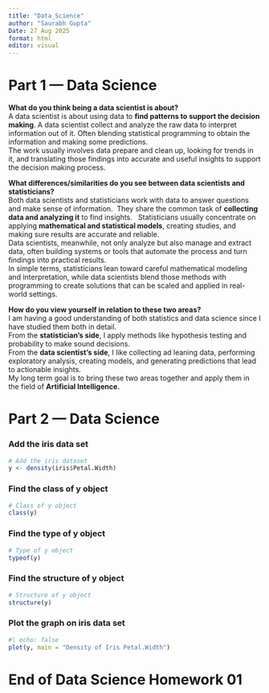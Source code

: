 ```yaml
---
title: "Data_Science"
author: "Saurabh Gupta"
Date: 27 Aug 2025
format: html
editor: visual
---
```


## 

# Part 1 — Data Science

**What do you think being a data scientist is about?**\
A data scientist is about using data to **find patterns to support the decision making**. A data scientist collect and analyze the raw data to interpret information out of it. Often blending statistical programming to obtain the information and making some predictions.\
The work usually involves data prepare and clean up, looking for trends in it, and translating those findings into accurate and useful insights to support the decision making process.

**What differences/similarities do you see between data scientists and statisticians?**\
Both data scientists and statisticians work with data to answer questions and make sense of information.  They share the common task of **collecting data and analyzing it** to find insights.   Statisticians usually concentrate on applying **mathematical and statistical models**, creating studies, and making sure results are accurate and reliable.\
Data scientists, meanwhile, not only analyze but also manage and extract data, often building systems or tools that automate the process and turn findings into practical results.\
In simple terms, statisticians lean toward careful mathematical modeling and interpretation, while data scientists blend those methods with programming to create solutions that can be scaled and applied in real-world settings.

**How do you view yourself in relation to these two areas?**\
I am having a good understanding of both statistics and data science since I have studied them both in detail.\
From the **statistician’s side**, I apply methods like hypothesis testing and probability to make sound decisions.\
From the **data scientist’s side**, I like collecting ad leaning data, performing exploratory analysis, creating models, and generating predictions that lead to actionable insights.\
My long term goal is to bring these two areas together and apply them in the field of **Artificial Intelligence.**

# Part 2 — Data Science

### Add the iris data set

```r
# Add the iris dataset
y <- density(iris$Petal.Width)
```

### Find the class of y object

```r
# Class of y object
class(y)

```

### Find the type of y object

```r
# Type of y object 
typeof(y)
```

### Find the structure of y object

```r
# Structure of y object 
structure(y)

```

### Plot the graph on iris data set

```r
#| echo: false
plot(y, main = "Density of Iris Petal.Width")
```

# End of Data Science Homework 01

```         
```
